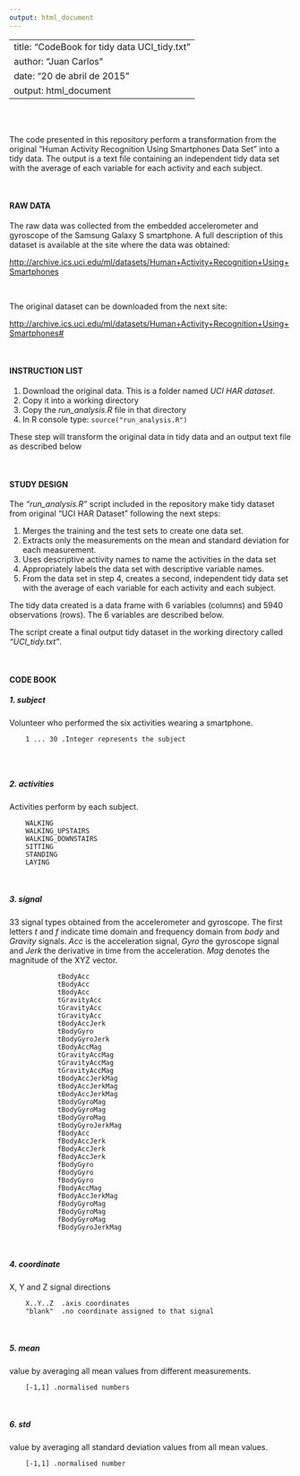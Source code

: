 ```yaml
---
output: html_document
---
```

---
title: "CodeBook for tidy data UCI_tidy.txt "
author: "Juan Carlos"
date: "20 de abril de 2015"
output: html_document
---  

&nbsp;  
&nbsp;

The code presented in this repository perform a transformation from the original "Human Activity Recognition Using Smartphones Data Set" into a tidy data. The output is a text file containing an independent tidy data set with the average of each variable for each activity and each subject.

&nbsp;  

#### RAW DATA

The raw data was collected from the embedded accelerometer and gyroscope of the Samsung Galaxy S smartphone. A full description of this dataset is available at the site where the data was obtained: 


<http://archive.ics.uci.edu/ml/datasets/Human+Activity+Recognition+Using+Smartphones>

&nbsp;

The original dataset can be downloaded from the next site:

<http://archive.ics.uci.edu/ml/datasets/Human+Activity+Recognition+Using+Smartphones#>

&nbsp;  

#### INSTRUCTION LIST

1. Download the original data. This is a folder named *UCI HAR dataset*. 
2. Copy it into a working directory
2. Copy the *run_analysis.R* file in that directory
3. In R console type: ``source("run_analysis.R")``

These step will transform the original data in tidy data and an output text file as described below

&nbsp;  

#### STUDY DESIGN

The *"run_analysis.R"* script included in the repository make tidy dataset from original "UCI HAR Dataset" following the next steps:

1. Merges the training and the test sets to create one data set.
2. Extracts only the measurements on the mean and standard deviation for each measurement. 
3. Uses descriptive activity names to name the activities in the data set
4. Appropriately labels the data set with descriptive variable names. 
5. From the data set in step 4, creates a second, independent tidy data set with the average of each variable for each activity and each subject.

The tidy data created is a data frame with 6 variables (columns) and 5940 observations (rows). The 6 variables are described below.

The script create a final output tidy dataset in the working directory called *"UCI_tidy.txt"*. 

&nbsp;  

####   CODE BOOK  

  
##### 1. subject  

Volunteer who performed the six activities wearing a smartphone.  

        1 ... 30 .Integer represents the subject  
        
&nbsp;  

##### 2. activities

Activities perform by each subject. 

        WALKING
        WALKING_UPSTAIRS
        WALKING_DOWNSTAIRS
        SITTING
        STANDING
        LAYING
&nbsp;  

##### 3. signal

33 signal types obtained from the accelerometer and gyroscope. The first letters *t* and *f* indicate time domain and frequency domain from *body* and *Gravity* signals. *Acc* is the acceleration signal, *Gyro* the gyroscope signal and *Jerk* the derivative in time from the acceleration. *Mag* denotes the magnitude of the XYZ vector.  

                tBodyAcc         
                tBodyAcc         
                tBodyAcc         
                tGravityAcc      
                tGravityAcc      
                tGravityAcc      
                tBodyAccJerk     
                tBodyGyro        
                tBodyGyroJerk    
                tBodyAccMag      
                tGravityAccMag   
                tGravityAccMag   
                tGravityAccMag   
                tBodyAccJerkMag  
                tBodyAccJerkMag  
                tBodyAccJerkMag  
                tBodyGyroMag     
                tBodyGyroMag     
                tBodyGyroMag     
                tBodyGyroJerkMag 
                fBodyAcc         
                fBodyAccJerk     
                fBodyAccJerk     
                fBodyAccJerk     
                fBodyGyro        
                fBodyGyro        
                fBodyGyro        
                fBodyAccMag      
                fBodyAccJerkMag  
                fBodyGyroMag     
                fBodyGyroMag     
                fBodyGyroMag     
                fBodyGyroJerkMag 



&nbsp;  

##### 4. coordinate  

X, Y and Z signal directions

        X..Y..Z  .axis coordinates
        "blank"  .no coordinate assigned to that signal
&nbsp;  


##### 5. mean        

value by averaging all mean values from different measurements.

        [-1,1] .normalised numbers

&nbsp;  

##### 6. std  

value by averaging all standard deviation values from all mean values.

        [-1,1] .normalised number

 
